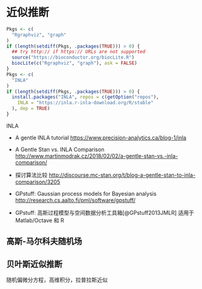 # 近似推断 {#r-inla}

```r
Pkgs <- c(
  "Rgraphviz", "graph"
)
if (length(setdiff(Pkgs, .packages(TRUE))) > 0) {
  ## try http:// if https:// URLs are not supported
  source("https://bioconductor.org/biocLite.R")
  biocLite(c("Rgraphviz", "graph"), ask = FALSE)
}
Pkgs <- c(
  "INLA"
)
if (length(setdiff(Pkgs, .packages(TRUE))) > 0) {
  install.packages("INLA", repos = c(getOption("repos"),
    INLA = "https://inla.r-inla-download.org/R/stable"
  ), dep = TRUE)
}
```

INLA

- A gentle INLA tutorial <https://www.precision-analytics.ca/blog-1/inla>
- A Gentle Stan vs. INLA Comparison <http://www.martinmodrak.cz/2018/02/02/a-gentle-stan-vs.-inla-comparison/>
- 探讨算法比较 <http://discourse.mc-stan.org/t/blog-a-gentle-stan-to-inla-comparison/3205>

- GPstuff: Gaussian process models for Bayesian analysis  <http://research.cs.aalto.fi/pml/software/gpstuff/>

- GPstuff: 高斯过程模型与空间数据分析工具箱[@GPstuff2013JMLR] 适用于 Matlab/Octave 和 R

## 高斯-马尔科夫随机场


## 贝叶斯近似推断

随机偏微分方程，高维积分，拉普拉斯近似

